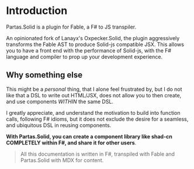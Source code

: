 
# Introduction

<PartasSolidLink>Partas.Solid</PartasSolidLink> is a plugin for <FableLink>Fable</FableLink>, a F# to JS
transpiler.

An opinionated fork of Lanayx's <OxpeckerSolidLink>Oxpecker.Solid</OxpeckerSolidLink>, the plugin aggressively transforms
the Fable AST to produce Solid-js compatible JSX. This allows you to have a front end with the performance of Solid-js,
with the F# language and compiler to prop up your development experience.

## Why something else

This might be a *personal* thing, that I alone feel frustrated by, but I do not like that a DSL to write out HTML/JSX,
does not allow you to then create, and use components _WITHIN_ the same DSL.

I greatly appreciate, and understand the motivation to build into function calls, following F# idioms, but it does
not exclude the desire for a seamless, and ubiquitous DSL in reusing components.

**With Partas.Solid, you can create a component library like shad-cn COMPLETELY within F#, and share it for other users**.

> All this documentation is written in F#, transpiled with Fable and Partas.Solid with MDX for content.